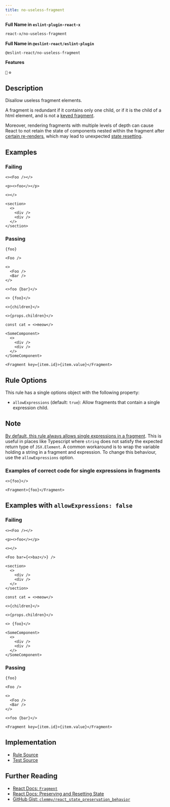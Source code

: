 ```yaml
---
title: no-useless-fragment
---
```


**Full Name in `eslint-plugin-react-x`**

```sh copy
react-x/no-useless-fragment
```

**Full Name in `@eslint-react/eslint-plugin`**

```sh copy
@eslint-react/no-useless-fragment
```

**Features**

`🔧` `⚙️`

## Description

Disallow useless fragment elements.

A fragment is redundant if it contains only one child, or if it is the child of a html element, and is not a [keyed fragment](https://react.dev/reference/react/Fragment#caveats).

Moreover, rendering fragments with multiple levels of depth can cause React to not retain the state of components nested within the fragment after [certain re-renders](https://gist.github.com/clemmy/b3ef00f9507909429d8aa0d3ee4f986b), which may lead to unexpected [state resetting](https://react.dev/learn/preserving-and-resetting-state).

## Examples

### Failing

```tsx
<><Foo /></>

<p><>foo</></p>

<></>

<section>
  <>
    <div />
    <div />
  </>
</section>
```

### Passing

```tsx
{foo}

<Foo />

<>
  <Foo />
  <Bar />
</>

<>foo {bar}</>

<> {foo}</>

<>{children}</>

<>{props.children}</>

const cat = <>meow</>

<SomeComponent>
  <>
    <div />
    <div />
  </>
</SomeComponent>

<Fragment key={item.id}>{item.value}</Fragment>
```

## Rule Options

This rule has a single options object with the following property:

- `allowExpressions` (default: `true`): Allow fragments that contain a single expression child.

## Note

[By default, this rule always allows single expressions in a fragment](https://github.com/Rel1cx/eslint-react/pull/188). This is useful in
places like Typescript where `string` does not satisfy the expected return type
of `JSX.Element`. A common workaround is to wrap the variable holding a string
in a fragment and expression. To change this behaviour, use the `allowExpressions` option.

### Examples of correct code for single expressions in fragments

```tsx
<>{foo}</>

<Fragment>{foo}</Fragment>
```

## Examples with `allowExpressions: false`

### Failing

```tsx
<><Foo /></>

<p><>foo</></p>

<></>

<Foo bar={<>baz</>} />

<section>
  <>
    <div />
    <div />
  </>
</section>

const cat = <>meow</>

<>{children}</>

<>{props.children}</>

<> {foo}</>

<SomeComponent>
  <>
    <div />
    <div />
  </>
</SomeComponent>
```

### Passing

```tsx
{foo}

<Foo />

<>
  <Foo />
  <Bar />
</>

<>foo {bar}</>

<Fragment key={item.id}>{item.value}</Fragment>
```

## Implementation

- [Rule Source](https://github.com/Rel1cx/eslint-react/tree/main/packages/plugins/eslint-plugin-react-x/src/rules/no-useless-fragment.ts)
- [Test Source](https://github.com/Rel1cx/eslint-react/tree/main/packages/plugins/eslint-plugin-react-x/src/rules/no-useless-fragment.spec.ts)

## Further Reading

- [React Docs: `Fragment`](https://react.dev/reference/react/Fragment)
- [React Docs: Preserving and Resetting State](https://react.dev/learn/preserving-and-resetting-state)
- [GitHub Gist: `clemmy/react_state_preservation_behavior`](https://gist.github.com/clemmy/b3ef00f9507909429d8aa0d3ee4f986b)
